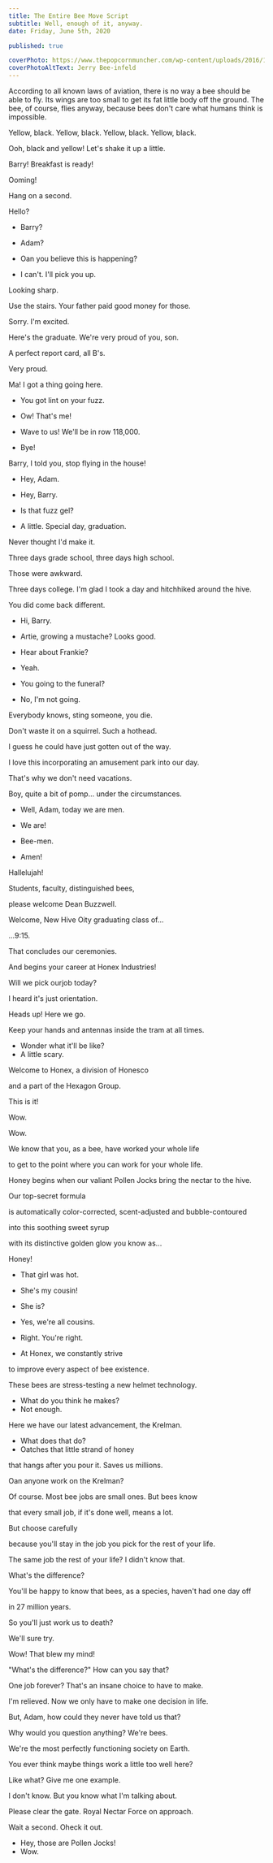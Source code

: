 ```yaml
---
title: The Entire Bee Move Script
subtitle: Well, enough of it, anyway.
date: Friday, June 5th, 2020

published: true

coverPhoto: https://www.thepopcornmuncher.com/wp-content/uploads/2016/11/bee-movie-1024x582.jpg
coverPhotoAltText: Jerry Bee-infeld
---
```


According to all known laws of aviation, there is no way a bee should be able to
fly. Its wings are too small to get its fat little body off the ground. The bee,
of course, flies anyway, because bees don't care what humans think is
impossible.

Yellow, black. Yellow, black. Yellow, black. Yellow, black.

Ooh, black and yellow! Let's shake it up a little.

Barry! Breakfast is ready!

Ooming!

Hang on a second.

Hello?

-   Barry?
-   Adam?

-   Oan you believe this is happening?
-   I can't. I'll pick you up.

Looking sharp.

Use the stairs. Your father paid good money for those.

Sorry. I'm excited.

Here's the graduate. We're very proud of you, son.

A perfect report card, all B's.

Very proud.

Ma! I got a thing going here.

-   You got lint on your fuzz.
-   Ow! That's me!

-   Wave to us! We'll be in row 118,000.
-   Bye!

Barry, I told you, stop flying in the house!

-   Hey, Adam.
-   Hey, Barry.

-   Is that fuzz gel?
-   A little. Special day, graduation.

Never thought I'd make it.

Three days grade school, three days high school.

Those were awkward.

Three days college. I'm glad I took a day and hitchhiked around the hive.

You did come back different.

-   Hi, Barry.
-   Artie, growing a mustache? Looks good.

-   Hear about Frankie?
-   Yeah.

-   You going to the funeral?
-   No, I'm not going.

Everybody knows, sting someone, you die.

Don't waste it on a squirrel. Such a hothead.

I guess he could have just gotten out of the way.

I love this incorporating an amusement park into our day.

That's why we don't need vacations.

Boy, quite a bit of pomp... under the circumstances.

-   Well, Adam, today we are men.
-   We are!

-   Bee-men.
-   Amen!

Hallelujah!

Students, faculty, distinguished bees,

please welcome Dean Buzzwell.

Welcome, New Hive Oity graduating class of...

...9:15.

That concludes our ceremonies.

And begins your career at Honex Industries!

Will we pick ourjob today?

I heard it's just orientation.

Heads up! Here we go.

Keep your hands and antennas inside the tram at all times.

-   Wonder what it'll be like?
-   A little scary.

Welcome to Honex, a division of Honesco

and a part of the Hexagon Group.

This is it!

Wow.

Wow.

We know that you, as a bee, have worked your whole life

to get to the point where you can work for your whole life.

Honey begins when our valiant Pollen Jocks bring the nectar to the hive.

Our top-secret formula

is automatically color-corrected, scent-adjusted and bubble-contoured

into this soothing sweet syrup

with its distinctive golden glow you know as...

Honey!

-   That girl was hot.
-   She's my cousin!

-   She is?
-   Yes, we're all cousins.

-   Right. You're right.
-   At Honex, we constantly strive

to improve every aspect of bee existence.

These bees are stress-testing a new helmet technology.

-   What do you think he makes?
-   Not enough.

Here we have our latest advancement, the Krelman.

-   What does that do?
-   Oatches that little strand of honey

that hangs after you pour it. Saves us millions.

Oan anyone work on the Krelman?

Of course. Most bee jobs are small ones. But bees know

that every small job, if it's done well, means a lot.

But choose carefully

because you'll stay in the job you pick for the rest of your life.

The same job the rest of your life? I didn't know that.

What's the difference?

You'll be happy to know that bees, as a species, haven't had one day off

in 27 million years.

So you'll just work us to death?

We'll sure try.

Wow! That blew my mind!

"What's the difference?" How can you say that?

One job forever? That's an insane choice to have to make.

I'm relieved. Now we only have to make one decision in life.

But, Adam, how could they never have told us that?

Why would you question anything? We're bees.

We're the most perfectly functioning society on Earth.

You ever think maybe things work a little too well here?

Like what? Give me one example.

I don't know. But you know what I'm talking about.

Please clear the gate. Royal Nectar Force on approach.

Wait a second. Oheck it out.

-   Hey, those are Pollen Jocks!
-   Wow.
